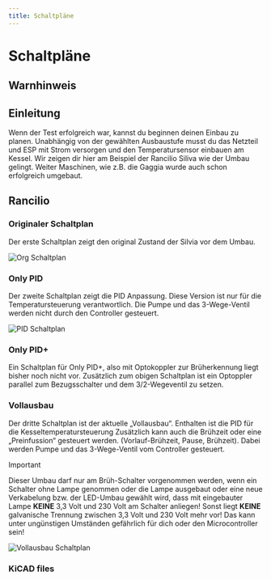 ```yaml
---
title: Schaltpläne
---
```


# Schaltpläne

## Warnhinweis

<Caution lang={props.params.lang} />

## Einleitung

Wenn der Test erfolgreich war, kannst du beginnen deinen Einbau zu planen. Unabhängig von der gewählten Ausbaustufe musst du das Netzteil und ESP mit Strom versorgen und den Temperatursensor einbauen am Kessel. Wir zeigen dir hier am Beispiel der Rancilio Siliva wie der Umbau gelingt. Weiter Maschinen, wie z.B. die Gaggia wurde auch schon erfolgreich umgebaut.

## Rancilio

### Originaler Schaltplan

Der erste Schaltplan zeigt den original Zustand der Silvia vor dem Umbau.

![Org Schaltplan](/schaltplan/OrginalSchaltplanRancilio.png)

### Only PID

Der zweite Schaltplan zeigt die PID Anpassung.
Diese Version ist nur für die Temperatursteuerung verantwortlich.
Die Pumpe und das 3-Wege-Ventil werden nicht durch den Controller gesteuert.

![PID Schaltplan](/schaltplan/OnlyPIDRancilio.png)

### Only PID+

Ein Schaltplan für Only PID+, also mit Optokoppler zur Brüherkennung liegt bisher noch nicht vor. Zusätzlich zum obigen Schaltplan ist ein Optoppler parallel zum Bezugsschalter und dem 3/2-Wegeventil zu setzen.

### Vollausbau

Der dritte Schaltplan ist der aktuelle „Vollausbau“.
Enthalten ist die PID für die Kesseltemperatursteuerung
Zusätzlich kann auch die Brühzeit oder eine „Preinfussion“ gesteuert werden. (Vorlauf-Brühzeit, Pause, Brühzeit).
Dabei werden Pumpe und das 3-Wege-Ventil vom Controller gesteuert.

> [!IMPORTANT]
>
> Dieser Umbau darf nur am Brüh-Schalter vorgenommen werden, wenn ein Schalter ohne Lampe genommen oder die Lampe ausgebaut oder eine neue Verkabelung bzw. der LED-Umbau gewählt wird, dass mit eingebauter Lampe **KEINE** 3,3 Volt und 230 Volt am Schalter anliegen! Sonst liegt **KEINE** galvanische Trennung zwischen 3,3 Volt und 230 Volt mehr vor! Das kann unter ungünstigen Umständen gefährlich für dich oder den Microcontroller sein!

![Vollausbau Schaltplan](/schaltplan/VollausbauRancilio.png)


### KiCAD files

<KiCAD
  src="https://raw.githubusercontent.com/rancilio-pid/clevercoffee-hardware/refs/heads/master/wiring_diagrams/ESP32_minimal_full_featured.kicad_sch"
  width="800px"
  height="600px"
  controls="none"
/>